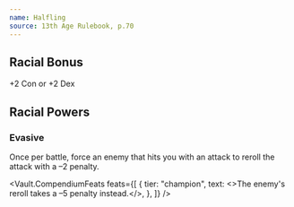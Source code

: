 ```yaml
---
name: Halfling
source: 13th Age Rulebook, p.70
---
```


## Racial Bonus

+2 Con or +2 Dex

## Racial Powers

### Evasive

Once per battle, force an enemy that hits you with an attack to reroll the attack with a –2 penalty.

<Vault.CompendiumFeats
  feats={[
    {
      tier: "champion",
      text: <>The enemy's reroll takes a –5 penalty instead.</>,
    },
  ]}
/>
